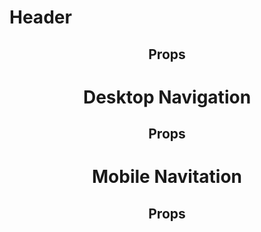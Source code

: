 

<Meta title='Components/Header' />

# Header
<Preview>
  <Story name='base'>
    <Header />
  </Story>
</Preview>

## Props
<Props of={Header} />


# Desktop Navigation
<Preview>
  <Story name='desktopHeader'>
    <Desktop />
  </Story>
</Preview>

## Props
<Props of={Desktop} />


# Mobile Navitation
<Preview>
  <Story name='mobileNavigation'>
    <div style={{ height: "100vh" }}>
      <Mobile activeNav />
    </div>
  </Story>
</Preview>

## Props
<Props of={Mobile} />